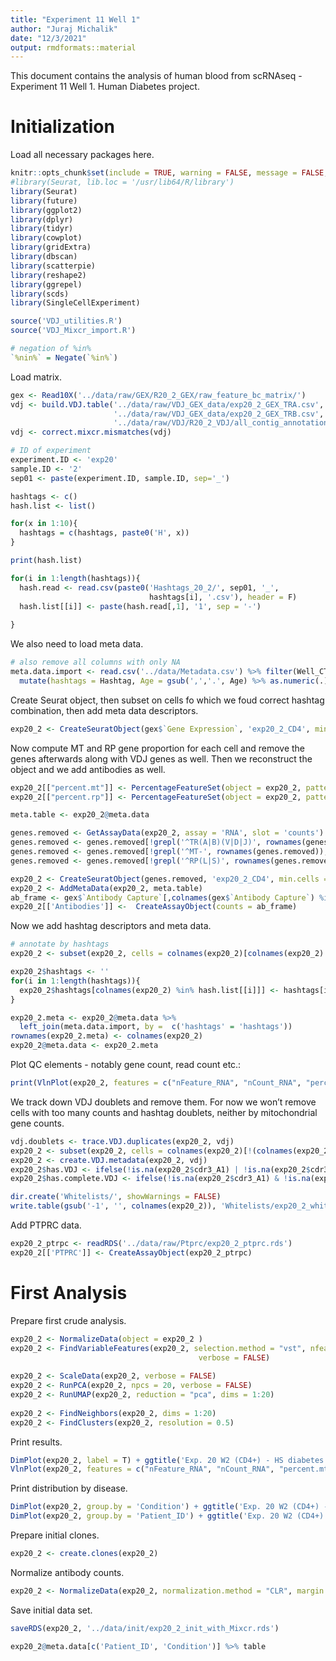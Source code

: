 ```yaml
---
title: "Experiment 11 Well 1"
author: "Juraj Michalik"
date: "12/3/2021"
output: rmdformats::material
---
```


This document contains the analysis of human blood from scRNAseq - Experiment 11 Well 1. Human Diabetes project.

# Initialization 

Load all necessary packages here.

```r
knitr::opts_chunk$set(include = TRUE, warning = FALSE, message = FALSE, error = TRUE, cache = TRUE)
#library(Seurat, lib.loc = '/usr/lib64/R/library')
library(Seurat)
library(future)
library(ggplot2)
library(dplyr)
library(tidyr)
library(cowplot)
library(gridExtra)
library(dbscan)
library(scatterpie)
library(reshape2)
library(ggrepel)
library(scds)
library(SingleCellExperiment)

source('VDJ_utilities.R')
source('VDJ_Mixcr_import.R')

# negation of %in% 
`%nin%` = Negate(`%in%`)
```

Load matrix.

```r
gex <- Read10X('../data/raw/GEX/R20_2_GEX/raw_feature_bc_matrix/')
vdj <- build.VDJ.table('../data/raw/VDJ_GEX_data/exp20_2_GEX_TRA.csv',
                       '../data/raw/VDJ_GEX_data/exp20_2_GEX_TRB.csv',
                       '../data/raw/VDJ/R20_2_VDJ/all_contig_annotations.csv')
vdj <- correct.mixcr.mismatches(vdj)

# ID of experiment
experiment.ID <- 'exp20'
sample.ID <- '2'
sep01 <- paste(experiment.ID, sample.ID, sep='_')

hashtags <- c()
hash.list <- list()

for(x in 1:10){
  hashtags = c(hashtags, paste0('H', x))
}

print(hash.list)

for(i in 1:length(hashtags)){
  hash.read <- read.csv(paste0('Hashtags_20_2/', sep01, '_',
                               hashtags[i], '.csv'), header = F)
  hash.list[[i]] <- paste(hash.read[,1], '1', sep = '-')
  
}
```

We also need to load meta data.

```r
# also remove all columns with only NA
meta.data.import <- read.csv('../data/Metadata.csv') %>% filter(Well_CT_ID == 'exp20_1_CD4') %>% select_if(~ !all(is.na(.) | . == '')) %>% 
  mutate(hashtags = Hashtag, Age = gsub(',','.', Age) %>% as.numeric(.), Patient_ID = Mouse_ID) %>% dplyr::select(-Mouse_ID)
```

Create Seurat object, then subset on cells fo which we foud correct hashtag combination, then add meta data descriptors.

```r
exp20_2 <- CreateSeuratObject(gex$`Gene Expression`, 'exp20_2_CD4', min.cells = 3, min.features = 200)
```

Now compute MT and RP gene proportion for each cell and remove the genes afterwards along with VDJ genes as well. Then we reconstruct the object and we add antibodies as well.

```r
exp20_2[["percent.mt"]] <- PercentageFeatureSet(object = exp20_2, pattern = "^MT-")
exp20_2[["percent.rp"]] <- PercentageFeatureSet(object = exp20_2, pattern = "^RP[S|L]")

meta.table <- exp20_2@meta.data

genes.removed <- GetAssayData(exp20_2, assay = 'RNA', slot = 'counts')
genes.removed <- genes.removed[!grepl('^TR(A|B)(V|D|J)', rownames(genes.removed)),]
genes.removed <- genes.removed[!grepl('^MT-', rownames(genes.removed)),]
genes.removed <- genes.removed[!grepl('^RP(L|S)', rownames(genes.removed)),]

exp20_2 <- CreateSeuratObject(genes.removed, 'exp20_2_CD4', min.cells = 3, min.features = 200)
exp20_2 <- AddMetaData(exp20_2, meta.table)
ab_frame <- gex$`Antibody Capture`[,colnames(gex$`Antibody Capture`) %in% colnames(exp20_2)]
exp20_2[['Antibodies']] <-  CreateAssayObject(counts = ab_frame)
```

Now we add hashtag descriptors and meta data.

```r
# annotate by hashtags
exp20_2 <- subset(exp20_2, cells = colnames(exp20_2)[colnames(exp20_2) %in% unlist(hash.list)])

exp20_2$hashtags <- ''
for(i in 1:length(hashtags)){
  exp20_2$hashtags[colnames(exp20_2) %in% hash.list[[i]]] <- hashtags[i]
}

exp20_2.meta <- exp20_2@meta.data %>%
  left_join(meta.data.import, by =  c('hashtags' = 'hashtags'))
rownames(exp20_2.meta) <- colnames(exp20_2)
exp20_2@meta.data <- exp20_2.meta
```

Plot QC elements - notably gene count, read count etc.:

```r
print(VlnPlot(exp20_2, features = c("nFeature_RNA", "nCount_RNA", "percent.mt", "percent.rp"), ncol = 4, pt.size = 0))
```

We track down VDJ doublets and remove them. For now we won't remove cells with too many counts and hashtag doublets, neither by mitochondrial gene counts.

```r
vdj.doublets <- trace.VDJ.duplicates(exp20_2, vdj)
exp20_2 <- subset(exp20_2, cells = colnames(exp20_2)[!(colnames(exp20_2) %in% vdj.doublets)])
exp20_2 <- create.VDJ.metadata(exp20_2, vdj)
exp20_2$has.VDJ <- ifelse(!is.na(exp20_2$cdr3_A1) | !is.na(exp20_2$cdr3_B), 'VDJ found', 'VDJ not found')
exp20_2$has.complete.VDJ <- ifelse(!is.na(exp20_2$cdr3_A1) & !is.na(exp20_2$cdr3_B), 'Complete VDJ found', 'Complete VDJ not found')
```

```r
dir.create('Whitelists/', showWarnings = FALSE)
write.table(gsub('-1', '', colnames(exp20_2)), 'Whitelists/exp20_2_whitelist.csv', quote = F, row.names = F, col.names = F)
```

Add PTPRC data.

```r
exp20_2_ptrpc <- readRDS('../data/raw/Ptprc/exp20_2_ptprc.rds')
exp20_2[['PTPRC']] <- CreateAssayObject(exp20_2_ptrpc)
```

# First Analysis

Prepare first crude analysis.

```r
exp20_2 <- NormalizeData(object = exp20_2 )
exp20_2 <- FindVariableFeatures(exp20_2, selection.method = "vst", nfeatures = 1000, 
                                          verbose = FALSE)
  
exp20_2 <- ScaleData(exp20_2, verbose = FALSE)
exp20_2 <- RunPCA(exp20_2, npcs = 20, verbose = FALSE)
exp20_2 <- RunUMAP(exp20_2, reduction = "pca", dims = 1:20)
  
exp20_2 <- FindNeighbors(exp20_2, dims = 1:20)
exp20_2 <- FindClusters(exp20_2, resolution = 0.5)
```

Print results.

```r
DimPlot(exp20_2, label = T) + ggtitle('Exp. 20 W2 (CD4+) - HS diabetes project CD4 T cells')
VlnPlot(exp20_2, features = c("nFeature_RNA", "nCount_RNA", "percent.mt", "percent.rp"), ncol = 4, pt.size = 0)
```

Print distribution by disease.

```r
DimPlot(exp20_2, group.by = 'Condition') + ggtitle('Exp. 20 W2 (CD4+) - HS diabetes project CD4 T cells - Condition')
DimPlot(exp20_2, group.by = 'Patient_ID') + ggtitle('Exp. 20 W2 (CD4+) - HS diabetes project CD4 T cells - Sample')
```

Prepare initial clones.

```r
exp20_2 <- create.clones(exp20_2)
```

Normalize antibody counts.

```r
exp20_2 <- NormalizeData(exp20_2, normalization.method = "CLR", margin = 2, assay = "Antibodies")
```

Save initial data set.

```r
saveRDS(exp20_2, '../data/init/exp20_2_init_with_Mixcr.rds')
```

```r
exp20_2@meta.data[c('Patient_ID', 'Condition')] %>% table
```

